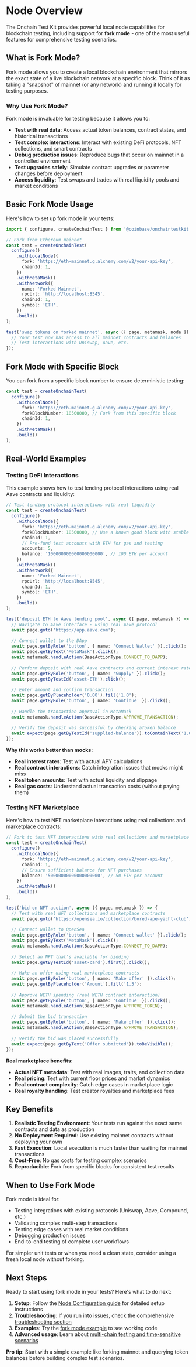 # Node Overview

The Onchain Test Kit provides powerful local node capabilities for blockchain testing, including support for **fork mode** - one of the most useful features for comprehensive testing scenarios.

## What is Fork Mode?

Fork mode allows you to create a local blockchain environment that mirrors the exact state of a live blockchain network at a specific block. Think of it as taking a "snapshot" of mainnet (or any network) and running it locally for testing purposes.

### Why Use Fork Mode?

Fork mode is invaluable for testing because it allows you to:

- **Test with real data**: Access actual token balances, contract states, and historical transactions
- **Test complex interactions**: Interact with existing DeFi protocols, NFT collections, and smart contracts
- **Debug production issues**: Reproduce bugs that occur on mainnet in a controlled environment
- **Test upgrades safely**: Simulate contract upgrades or parameter changes before deployment
- **Access liquidity**: Test swaps and trades with real liquidity pools and market conditions

## Basic Fork Mode Usage

Here's how to set up fork mode in your tests:

```typescript
import { configure, createOnchainTest } from '@coinbase/onchaintestkit';

// Fork from Ethereum mainnet
const test = createOnchainTest(
  configure()
    .withLocalNode({
      fork: 'https://eth-mainnet.g.alchemy.com/v2/your-api-key',
      chainId: 1,
    })
    .withMetaMask()
    .withNetwork({
      name: 'Forked Mainnet',
      rpcUrl: 'http://localhost:8545',
      chainId: 1,
      symbol: 'ETH',
    })
    .build()
);

test('swap tokens on forked mainnet', async ({ page, metamask, node }) => {
  // Your test now has access to all mainnet contracts and balances
  // Test interactions with Uniswap, Aave, etc.
});
```

## Fork Mode with Specific Block

You can fork from a specific block number to ensure deterministic testing:

```typescript
const test = createOnchainTest(
  configure()
    .withLocalNode({
      fork: 'https://eth-mainnet.g.alchemy.com/v2/your-api-key',
      forkBlockNumber: 18500000, // Fork from this specific block
      chainId: 1,
    })
    .withMetaMask()
    .build()
);
```

## Real-World Examples

### Testing DeFi Interactions

This example shows how to test lending protocol interactions using real Aave contracts and liquidity:

```typescript
// Test lending protocol interactions with real liquidity
const test = createOnchainTest(
  configure()
    .withLocalNode({
      fork: 'https://eth-mainnet.g.alchemy.com/v2/your-api-key',
      forkBlockNumber: 18500000, // Use a known good block with stable state
      chainId: 1,
      // Pre-fund test accounts with ETH for gas and testing
      accounts: 5,
      balance: '100000000000000000000', // 100 ETH per account
    })
    .withMetaMask()
    .withNetwork({
      name: 'Forked Mainnet',
      rpcUrl: 'http://localhost:8545',
      chainId: 1,
      symbol: 'ETH',
    })
    .build()
);

test('deposit ETH to Aave lending pool', async ({ page, metamask }) => {
  // Navigate to Aave interface - using real Aave protocol
  await page.goto('https://app.aave.com');
  
  // Connect wallet to the DApp
  await page.getByRole('button', { name: 'Connect Wallet' }).click();
  await page.getByText('MetaMask').click();
  await metamask.handleAction(BaseActionType.CONNECT_TO_DAPP);
  
  // Perform deposit with real Aave contracts and current interest rates
  await page.getByRole('button', { name: 'Supply' }).click();
  await page.getByTestId('asset-ETH').click();
  
  // Enter amount and confirm transaction
  await page.getByPlaceholder('0.00').fill('1.0');
  await page.getByRole('button', { name: 'Continue' }).click();
  
  // Handle the transaction approval in MetaMask
  await metamask.handleAction(BaseActionType.APPROVE_TRANSACTION);
  
  // Verify the deposit was successful by checking aToken balance
  await expect(page.getByTestId('supplied-balance')).toContainText('1.00 ETH');
});
```

**Why this works better than mocks:**
- **Real interest rates**: Test with actual APY calculations
- **Real contract interactions**: Catch integration issues that mocks might miss
- **Real token amounts**: Test with actual liquidity and slippage
- **Real gas costs**: Understand actual transaction costs (without paying them)

### Testing NFT Marketplace

Here's how to test NFT marketplace interactions using real collections and marketplace contracts:

```typescript
// Fork to test NFT interactions with real collections and marketplace data
const test = createOnchainTest(
  configure()
    .withLocalNode({
      fork: 'https://eth-mainnet.g.alchemy.com/v2/your-api-key',
      chainId: 1,
      // Ensure sufficient balance for NFT purchases
      balance: '50000000000000000000', // 50 ETH per account
    })
    .withMetaMask()
    .build()
);

test('bid on NFT auction', async ({ page, metamask }) => {
  // Test with real NFT collections and marketplace contracts
  await page.goto('https://opensea.io/collection/bored-ape-yacht-club');
  
  // Connect wallet to OpenSea
  await page.getByRole('button', { name: 'Connect wallet' }).click();
  await page.getByText('MetaMask').click();
  await metamask.handleAction(BaseActionType.CONNECT_TO_DAPP);
  
  // Select an NFT that's available for bidding
  await page.getByTestId('asset-card').first().click();
  
  // Make an offer using real marketplace contracts
  await page.getByRole('button', { name: 'Make offer' }).click();
  await page.getByPlaceholder('Amount').fill('1.5');
  
  // Approve WETH spending (real WETH contract interaction)
  await page.getByRole('button', { name: 'Continue' }).click();
  await metamask.handleAction(BaseActionType.APPROVE_TOKEN);
  
  // Submit the bid transaction
  await page.getByRole('button', { name: 'Make offer' }).click();
  await metamask.handleAction(BaseActionType.APPROVE_TRANSACTION);
  
  // Verify the bid was placed successfully
  await expect(page.getByText('Offer submitted')).toBeVisible();
});
```

**Real marketplace benefits:**
- **Actual NFT metadata**: Test with real images, traits, and collection data
- **Real pricing**: Test with current floor prices and market dynamics
- **Real contract complexity**: Catch edge cases in marketplace logic
- **Real royalty handling**: Test creator royalties and marketplace fees

## Key Benefits

1. **Realistic Testing Environment**: Your tests run against the exact same contracts and data as production
2. **No Deployment Required**: Use existing mainnet contracts without deploying your own
3. **Fast Execution**: Local execution is much faster than waiting for mainnet transactions
4. **Cost-Free**: No gas costs for testing complex scenarios
5. **Reproducible**: Fork from specific blocks for consistent test results

## When to Use Fork Mode

Fork mode is ideal for:
- Testing integrations with existing protocols (Uniswap, Aave, Compound, etc.)
- Validating complex multi-step transactions
- Testing edge cases with real market conditions
- Debugging production issues
- End-to-end testing of complete user workflows

For simpler unit tests or when you need a clean state, consider using a fresh local node without forking.

## Next Steps

Ready to start using fork mode in your tests? Here's what to do next:

1. **Setup**: Follow the [Node Configuration guide](./configuration.mdx) for detailed setup instructions
2. **Troubleshooting**: If you run into issues, check the comprehensive [troubleshooting section](./configuration.mdx#troubleshooting)  
3. **Examples**: Try the [fork mode example](../../example/fork-mode-example.js) to see working code
4. **Advanced usage**: Learn about [multi-chain testing and time-sensitive scenarios](./configuration.mdx#advanced-fork-scenarios)

**Pro tip**: Start with a simple example like forking mainnet and querying token balances before building complex test scenarios.